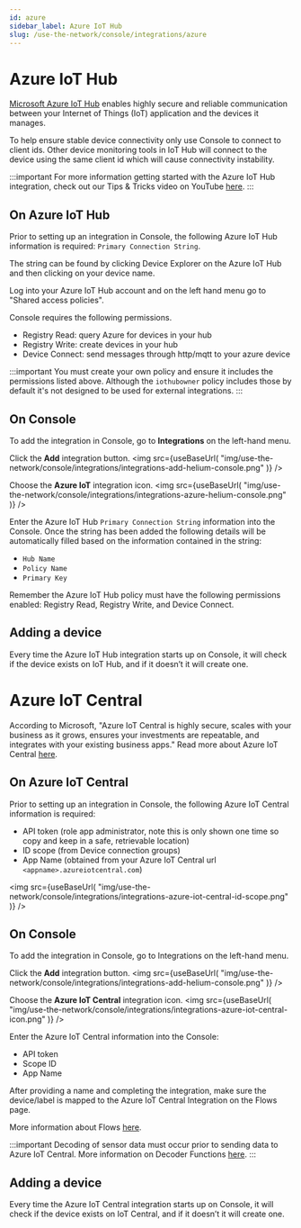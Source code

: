 ```yaml
---
id: azure
sidebar_label: Azure IoT Hub
slug: /use-the-network/console/integrations/azure
---
```


# Azure IoT Hub


[Microsoft Azure IoT Hub](https://azure.microsoft.com/en-us/overview/iot/#overview) enables highly secure and reliable communication between your Internet of Things (IoT) application and the devices it manages.

To help ensure stable device connectivity only use Console to connect to client ids. Other device monitoring tools in IoT Hub will connect to the device using the same client id which will cause connectivity instability. 

:::important 
For more information getting started with the Azure IoT Hub integration, check out our Tips & Tricks video on YouTube [here](https://youtu.be/emJ88cGF-Ew).
:::

## On Azure IoT Hub
Prior to setting up an integration in Console, the following Azure IoT Hub information is required: `Primary Connection String`.

The string can be found by clicking Device Explorer on the Azure IoT Hub and then clicking on your device name. 

Log into your Azure IoT Hub account and on the left hand menu go to "Shared access policies".

Console requires the following permissions.
- Registry Read: query Azure for devices in your hub
- Registry Write: create devices in your hub
- Device Connect: send messages through http/mqtt to your azure device

:::important 
You must create your own policy and ensure it includes the permissions listed above. Although the `iothubowner` policy includes those by default it's not designed to be used for external integrations.
:::

## On Console
To add the integration in Console, go to **Integrations** on the left-hand menu.

Click the **Add** integration button.
<img
  src={useBaseUrl(
    "img/use-the-network/console/integrations/integrations-add-helium-console.png"
  )}
/>


Choose the **Azure IoT** integration icon.
<img
  src={useBaseUrl(
    "img/use-the-network/console/integrations/integrations-azure-helium-console.png"
  )}
/>

Enter the Azure IoT Hub `Primary Connection String` information into the Console. Once the string has been added the following details will be automatically filled based on the information contained in the string:

- `Hub Name`
- `Policy Name`
- `Primary Key`

Remember the Azure IoT Hub policy must have the following permissions enabled: Registry Read, Registry Write, and Device Connect. 

## Adding a device
Every time the Azure IoT Hub integration starts up on Console, it will check if the device exists on IoT Hub, and if it doesn’t it will create one. 

# Azure IoT Central

According to Microsoft, "Azure IoT Central is highly secure, scales with your business as it grows, ensures your investments are repeatable, and integrates with your existing business apps." Read more about Azure IoT Central [here](https://azure.microsoft.com/en-us/services/iot-central/).
 
## On Azure IoT Central 
Prior to setting up an integration in Console, the following Azure IoT Central information is required:

- API token (role app administrator, note this is only shown one time so copy and keep in a safe, retrievable location)
- ID scope (from Device connection groups)
- App Name (obtained from your Azure IoT Central url `<appname>.azureiotcentral.com`)

<img
  src={useBaseUrl(
    "img/use-the-network/console/integrations/integrations-azure-iot-central-id-scope.png"
  )}
/>

## On Console
To add the integration in Console, go to Integrations on the left-hand menu.

Click the **Add** integration button.
<img
  src={useBaseUrl(
    "img/use-the-network/console/integrations/integrations-add-helium-console.png"
  )}
/>

Choose the **Azure IoT Central** integration icon.
<img
  src={useBaseUrl(
    "img/use-the-network/console/integrations/integrations-azure-iot-central-icon.png"
  )}
/>


Enter the Azure IoT Central information into the Console:
- API token
- Scope ID
- App Name

After providing a name and completing the integration, make sure the device/label is mapped to the Azure IoT Central Integration on the Flows page. 

More information about Flows [here](https://docs.helium.com/use-the-network/console/flows/).

:::important 
Decoding of sensor data must occur prior to sending data to Azure IoT Central. More information on Decoder Functions [here](https://docs.helium.com/use-the-network/console/functions#creating-a-decoder-function).
:::


## Adding a device
Every time the Azure IoT Central integration starts up on Console, it will check if the device exists on IoT Central, and if it doesn’t it will create one. 
